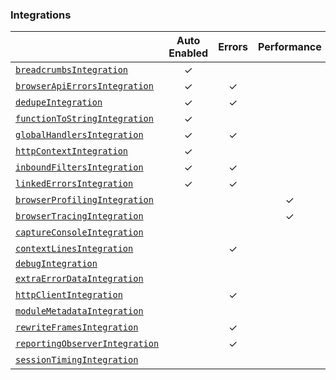 ### Integrations

|                                                       | **Auto Enabled** | **Errors** | **Performance** | **Replay** | **Additional Context** |
| ----------------------------------------------------- | :--------------: | :--------: | :-------------: | :--------: | :--------------------: |
| [`breadcrumbsIntegration`](./breadcrumbs)             |        ✓         |            |                 |            |           ✓            |
| [`browserApiErrorsIntegration`](./browserapierrors)   |        ✓         |     ✓      |                 |            |                        |
| [`dedupeIntegration`](./dedupe)                       |        ✓         |     ✓      |                 |            |                        |
| [`functionToStringIntegration`](./functiontostring)   |        ✓         |            |                 |            |                        |
| [`globalHandlersIntegration`](./globalhandlers)       |        ✓         |     ✓      |                 |            |                        |
| [`httpContextIntegration`](./httpcontext)             |        ✓         |            |                 |            |           ✓            |
| [`inboundFiltersIntegration`](./inboundfilters)       |        ✓         |     ✓      |                 |            |                        |
| [`linkedErrorsIntegration`](./linkederrors)           |        ✓         |     ✓      |                 |            |                        |
| [`browserProfilingIntegration`](./browserprofiling)   |                  |            |        ✓        |            |                        |
| [`browserTracingIntegration`](./browsertracing)       |                  |            |        ✓        |            |           ✓            |
| [`captureConsoleIntegration`](./captureconsole)       |                  |            |                 |            |           ✓            |
| [`contextLinesIntegration`](./contextlines)           |                  |     ✓      |                 |            |                        |
| [`debugIntegration`](./debug)                         |                  |            |                 |            |                        |
| [`extraErrorDataIntegration`](./extraerrordata)       |                  |            |                 |            |           ✓            |
| [`httpClientIntegration`](./httpclient)               |                  |     ✓      |                 |            |                        |
| [`moduleMetadataIntegration`](./modulemetadata)       |                  |            |                 |            |           ✓            |
| [`rewriteFramesIntegration`](./rewriteframes)         |                  |     ✓      |                 |            |                        |
| [`reportingObserverIntegration`](./reportingobserver) |                  |     ✓      |                 |            |                        |
| [`sessionTimingIntegration`](./sessiontiming)         |                  |            |                 |            |           ✓            |
